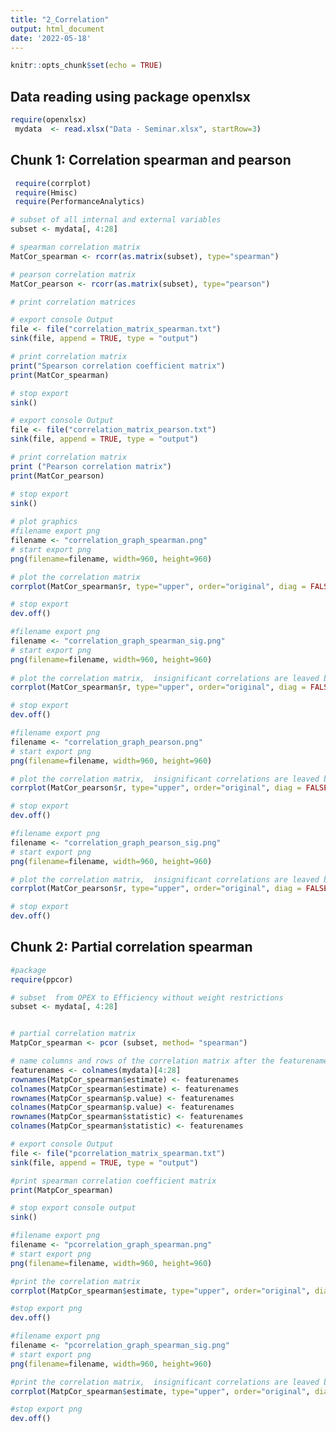 ```yaml
---
title: "2_Correlation"
output: html_document
date: '2022-05-18'
---
```


```r
knitr::opts_chunk$set(echo = TRUE)
```
##  Data reading using package **openxlsx**
```r
require(openxlsx)
 mydata  <- read.xlsx("Data - Seminar.xlsx", startRow=3)

```

## Chunk 1: Correlation spearman and pearson 
```r
 require(corrplot)
 require(Hmisc)
 require(PerformanceAnalytics)

# subset of all internal and external variables 
subset <- mydata[, 4:28]

# spearman correlation matrix 
MatCor_spearman <- rcorr(as.matrix(subset), type="spearman")

# pearson correlation matrix 
MatCor_pearson <- rcorr(as.matrix(subset), type="pearson")

# print correlation matrices

# export console Output 
file <- file("correlation_matrix_spearman.txt") 
sink(file, append = TRUE, type = "output")

# print correlation matrix
print("Spearson correlation coefficient matrix")
print(MatCor_spearman)

# stop export 
sink()

# export console Output 
file <- file("correlation_matrix_pearson.txt") 
sink(file, append = TRUE, type = "output")

# print correlation matrix 
print ("Pearson correlation matrix")
print(MatCor_pearson)

# stop export 
sink()
 
# plot graphics 
#filename export png 
filename <- "correlation_graph_spearman.png"
# start export png
png(filename=filename, width=960, height=960)

# plot the correlation matrix
corrplot(MatCor_spearman$r, type="upper", order="original", diag = FALSE, tl.col = "black", tl.srt = 45 )

# stop export 
dev.off()

#filename export png 
filename <- "correlation_graph_spearman_sig.png"
# start export png
png(filename=filename, width=960, height=960)
  
# plot the correlation matrix,  insignificant correlations are leaved blank
corrplot(MatCor_spearman$r, type="upper", order="original", diag = FALSE, tl.col = "black", tl.srt = 45, p.mat = MatCor_spearman$P, sig.level = 0.05, insig = "blank")

# stop export 
dev.off()

#filename export png 
filename <- "correlation_graph_pearson.png"
# start export png
png(filename=filename, width=960, height=960)

# plot the correlation matrix,  insignificant correlations are leaved blank
corrplot(MatCor_pearson$r, type="upper", order="original", diag = FALSE, tl.col = "black", tl.srt = 45)

# stop export 
dev.off()

#filename export png 
filename <- "correlation_graph_pearson_sig.png"
# start export png
png(filename=filename, width=960, height=960)

# plot the correlation matrix,  insignificant correlations are leaved blank
corrplot(MatCor_pearson$r, type="upper", order="original", diag = FALSE, tl.col = "black", tl.srt = 45, p.mat = MatCor_pearson$P, sig.level = 0.05, insig = "blank")

# stop export 
dev.off()
```
## Chunk 2: Partial correlation spearman
```r
#package
require(ppcor)

# subset  from OPEX to Efficiency without weight restrictions 
subset <- mydata[, 4:28]


# partial correlation matrix  
MatpCor_spearman <- pcor (subset, method= "spearman")

# name columns and rows of the correlation matrix after the featurenames 
featurenames <- colnames(mydata)[4:28]
rownames(MatpCor_spearman$estimate) <- featurenames 
colnames(MatpCor_spearman$estimate) <- featurenames 
rownames(MatpCor_spearman$p.value) <- featurenames 
colnames(MatpCor_spearman$p.value) <- featurenames 
rownames(MatpCor_spearman$statistic) <- featurenames 
colnames(MatpCor_spearman$statistic) <- featurenames 

# export console Output 
file <- file("pcorrelation_matrix_spearman.txt") 
sink(file, append = TRUE, type = "output")

#print spearman correlation coefficient matrix 
print(MatpCor_spearman)

# stop export console output
sink()

#filename export png 
filename <- "pcorrelation_graph_spearman.png"
# start export png
png(filename=filename, width=960, height=960)

#print the correlation matrix 
corrplot(MatpCor_spearman$estimate, type="upper", order="original", diag = FALSE, tl.col = "black", tl.srt = 45.)

#stop export png 
dev.off()

#filename export png 
filename <- "pcorrelation_graph_spearman_sig.png"
# start export png
png(filename=filename, width=960, height=960)

#print the correlation matrix,  insignificant correlations are leaved blank
corrplot(MatpCor_spearman$estimate, type="upper", order="original", diag = FALSE, tl.col = "black", tl.srt = 45, p.mat = MatpCor_spearman$p.value, sig.level = 0.05, insig = "blank")

#stop export png 
dev.off()

```
